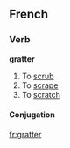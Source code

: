 ==French==

===Verb===
'''gratter'''

# To [[scrub]]
# To [[scrape]]
# To [[scratch]]

====Conjugation====
{{fr-conj-er|gratt|avoir}}

[[fr:gratter]]